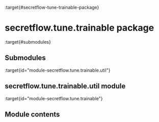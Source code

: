 :target{#secretflow-tune-trainable-package}

# secretflow\.tune.trainable package

:target{#submodules}

## Submodules

:target{id="module-secretflow.tune.trainable.util"}

## <Target id="secretflow-tune-trainable-util-module" />secretflow\.tune.trainable.util module

:target{id="module-secretflow.tune.trainable"}

## <Target id="module-contents" />Module contents
